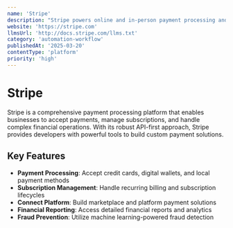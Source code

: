 ```yaml
---
name: 'Stripe'
description: "Stripe powers online and in-person payment processing and financial solutions for businesses of all sizes. Accept payments, send payouts, and automate financial processes with a suite of APIs and no-code tools."
website: 'https://stripe.com'
llmsUrl: 'http://docs.stripe.com/llms.txt'
category: 'automation-workflow'
publishedAt: '2025-03-20'
contentType: 'platform'
priority: 'high'
---
```


# Stripe

Stripe is a comprehensive payment processing platform that enables businesses to accept payments, manage subscriptions, and handle complex financial operations. With its robust API-first approach, Stripe provides developers with powerful tools to build custom payment solutions.

## Key Features

- **Payment Processing**: Accept credit cards, digital wallets, and local payment methods
- **Subscription Management**: Handle recurring billing and subscription lifecycles
- **Connect Platform**: Build marketplace and platform payment solutions
- **Financial Reporting**: Access detailed financial reports and analytics
- **Fraud Prevention**: Utilize machine learning-powered fraud detection
